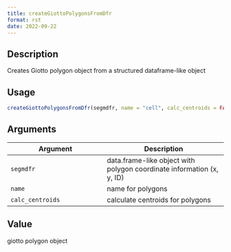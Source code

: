 ```yaml
--- 
title: createGiottoPolygonsFromDfr 
format: rst 
date: 2022-09-22 
--- 
```


## Description

Creates Giotto polygon object from a structured dataframe-like object


## Usage

```r
createGiottoPolygonsFromDfr(segmdfr, name = "cell", calc_centroids = FALSE)
```


## Arguments

Argument      |Description
------------- |----------------
`segmdfr`     |     data.frame-like object with polygon coordinate information (x, y, ID)
`name`     |     name for polygons
`calc_centroids`     |     calculate centroids for polygons


## Value

giotto polygon object


